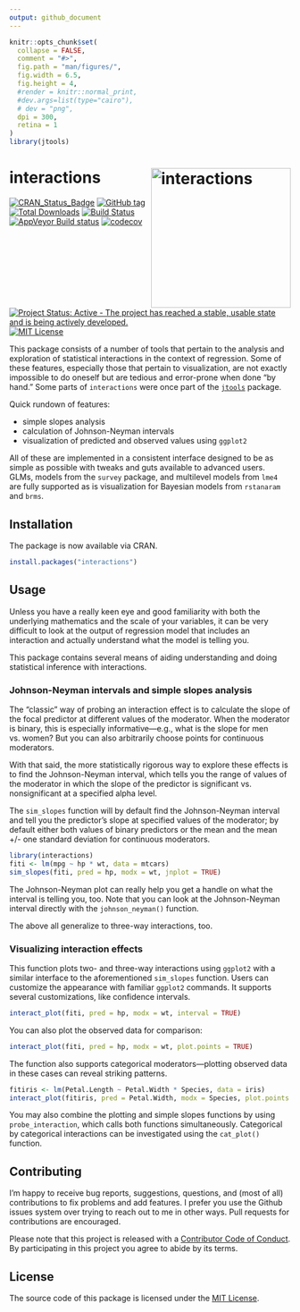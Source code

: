 ```yaml
---
output: github_document
---
```


<!-- README.md is generated from README.Rmd. Please edit that file -->

```r
knitr::opts_chunk$set(
  collapse = FALSE,
  comment = "#>",
  fig.path = "man/figures/",
  fig.width = 6.5,
  fig.height = 4,
  #render = knitr::normal_print,
  #dev.args=list(type="cairo"),
  # dev = "png",
  dpi = 300,
  retina = 1
)
library(jtools)
```

# interactions  <img src="man/figures/logo.png" alt="interactions" height="250px" align="right" />

[![CRAN_Status_Badge](https://www.r-pkg.org/badges/version-ago/interactions)](https://cran.r-project.org/package=interactions) [![GitHub tag](https://img.shields.io/github/tag/jacob-long/interactions.svg?label=Github)](https://github.com/jacob-long/interactions) [![Total Downloads](https://cranlogs.r-pkg.org/badges/grand-total/interactions)](https://cran.r-project.org/package=interactions)
[![Build Status](https://github.com/jacob-long/interactions/workflows/R-CMD-check/badge.svg)](https://github.com/jacob-long/interactions/actions) [![AppVeyor Build status](https://ci.appveyor.com/api/projects/status/qfyn5cwomufqxath?svg=true)](https://ci.appveyor.com/project/jacob-long/interactions) [![codecov](https://codecov.io/gh/jacob-long/interactions/branch/master/graph/badge.svg)](https://codecov.io/gh/jacob-long/interactions) 
[![Project Status: Active - The project has reached a stable, usable state and is being actively developed.](http://www.repostatus.org/badges/latest/active.svg)](http://www.repostatus.org/#active) [![MIT License](https://img.shields.io/badge/license-MIT-blue.svg?style=flat)](https://opensource.org/licenses/MIT)

This package consists of a number of tools that pertain to the analysis and 
exploration of statistical interactions in the context of regression. Some of
these features, especially those that pertain to visualization, are not exactly
impossible to do oneself but are tedious and error-prone when done "by hand." 
Some parts of `interactions` were once part of the 
[`jtools`](https://jtools.jacob-long.com) package. 

Quick rundown of features:

* simple slopes analysis
* calculation of Johnson-Neyman intervals
* visualization of predicted and observed values using `ggplot2`

All of these are implemented in a consistent interface designed to be as
simple as possible with tweaks and guts available to advanced users. 
GLMs, models from the `survey` package, and multilevel models from `lme4`
are fully supported as is visualization for Bayesian models from `rstanaram` 
and `brms`.


## Installation

The package is now available via CRAN.

```r
install.packages("interactions")
```

## Usage

Unless you have a really keen eye and good familiarity with both the 
underlying mathematics and the scale of your variables, it can be very
difficult to look at the output of regression model that includes an 
interaction and actually understand what the model is telling you.

This package contains several means of aiding understanding and doing
statistical inference with interactions.

### Johnson-Neyman intervals and simple slopes analysis

The "classic" way of probing an interaction effect is to calculate the
slope of the focal predictor at different values of the moderator. When
the moderator is binary, this is especially informative---e.g., what is 
the slope for men vs. women? But you can also arbitrarily choose points
for continuous moderators.

With that said, the more statistically rigorous way to explore these effects
is to find the Johnson-Neyman interval, which tells you the range of values
of the moderator in which the slope of the predictor is significant vs. 
nonsignificant at a specified alpha level.

The `sim_slopes` function will by default find the Johnson-Neyman interval
and tell you the predictor's slope at specified values of the moderator;
by default either both values of binary predictors or the mean and the
mean +/- one standard deviation for continuous moderators.

```r
library(interactions)
fiti <- lm(mpg ~ hp * wt, data = mtcars)
sim_slopes(fiti, pred = hp, modx = wt, jnplot = TRUE)
```

The Johnson-Neyman plot can really help you get a handle on what the interval
is telling you, too. Note that you can look at the Johnson-Neyman interval
directly with the `johnson_neyman()` function.

The above all generalize to three-way interactions, too.

### Visualizing interaction effects

This function plots two- and three-way interactions using `ggplot2` with a similar interface to the aforementioned `sim_slopes` function. Users can customize the appearance with familiar `ggplot2` commands. It supports several customizations, like confidence intervals.

```r
interact_plot(fiti, pred = hp, modx = wt, interval = TRUE)
```

You can also plot the observed data for comparison:

```r
interact_plot(fiti, pred = hp, modx = wt, plot.points = TRUE)
```

The function also supports categorical moderators---plotting observed data
in these cases can reveal striking patterns.

```r
fitiris <- lm(Petal.Length ~ Petal.Width * Species, data = iris)
interact_plot(fitiris, pred = Petal.Width, modx = Species, plot.points = TRUE)
```

You may also combine the plotting and simple slopes functions by using
`probe_interaction`, which calls both functions simultaneously. Categorical by
categorical interactions can be investigated using the `cat_plot()` function.

## Contributing

I'm happy to receive bug reports, suggestions, questions, and (most of all) 
contributions to fix problems and add features. I prefer you use the Github 
issues system over trying to reach out to me in other ways. Pull requests for
contributions are encouraged.

Please note that this project is released with a 
[Contributor Code of Conduct](https://github.com/jacob-long/interactions/blob/master/CONDUCT.md). By participating in this project
you agree to abide by its terms.

## License

The source code of this package is licensed under the [MIT License](https://opensource.org/licenses/mit-license.php).
